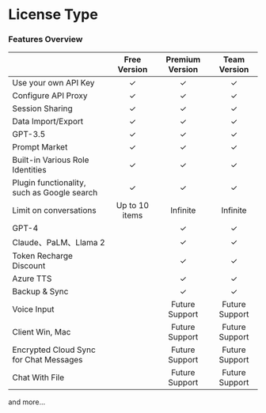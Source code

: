 # License Type

### Features Overview

|                                             |  Free Version  | Premium Version |  Team Version  |
| ------------------------------------------- | :------------: | :-------------: | :------------: |
| Use your own API Key                        |       ✓        |        ✓        |       ✓        |
| Configure API Proxy                         |       ✓        |        ✓        |       ✓        |
| Session Sharing                             |       ✓        |        ✓        |       ✓        |
| Data Import/Export                          |       ✓        |        ✓        |       ✓        |
| GPT-3.5                                     |       ✓        |        ✓        |       ✓        |
| Prompt Market                               |       ✓        |        ✓        |       ✓        |
| Built-in Various Role Identities            |       ✓        |        ✓        |       ✓        |
| Plugin functionality, such as Google search |       ✓        |        ✓        |       ✓        |
| Limit on conversations                      | Up to 10 items |    Infinite     |    Infinite    |
| GPT-4                                       |                |        ✓        |       ✓        |
| Claude、PaLM、Llama 2                       |                |        ✓        |       ✓        |
| Token Recharge Discount                     |                |        ✓        |       ✓        |
| Azure TTS                                   |                |        ✓        |       ✓        |
| Backup & Sync                               |                |        ✓        |       ✓        |
| Voice Input                                 |                | Future Support  | Future Support |
| Client Win, Mac                             |                | Future Support  | Future Support |
| Encrypted Cloud Sync for Chat Messages      |                | Future Support  | Future Support |
| Chat With File                              |                | Future Support  | Future Support |

and more...
